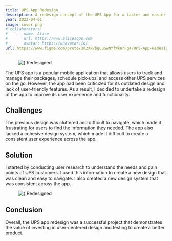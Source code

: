 ```yaml
---
title: UPS App Redesign
description: A redesign concept of the UPS App for a faster and easier way to send and track your packages.
year: 2022-04-01
image: cover.png
# collaborators:
#     - name: Alice
#       url: https://www.alicesopp.com
#       avatar: https://unavatar.io/
url: https://www.figma.com/proto/3m2XkVbguuGwNYfWknrFg4/UPS-App-Redesign?page-id=138%3A18&node-id=707%3A12467&viewport=113%2C371%2C0.03&scaling=scale-down&starting-point-node-id=707%3A12467
---
```


<figure>
    <Image 
        src={`/images/projects/ups/mockup.png`}
        alt={`Redesigned UPS Screens`}
        width={593}
        height={305}
        priority
    />
</figure>


The UPS app is a popular mobile application that allows users to track and manage their packages, schedule pick-ups, and access other UPS services on the go. However, the app had been criticized for its outdated design and lack of user-friendly features. As a result, I decided to undertake a redesign of the app to improve its user experience and functionality.

## Challenges

The previous design was cluttered and difficult to navigate, which made it frustrating for users to find the information they needed. The app also lacked a cohesive design system, which made it difficult to create a consistent user experience across the app.

## Solution

I started by conducting user research to understand the needs and pain points of UPS customers. I used this information to create a new design that was clean and easy to navigate. I also created a new design system that was consistent across the app.

<figure>
    <Image 
        src={`/images/projects/ups/screens.png`}
        alt={`Redesigned UPS Screens`}
        width={593}
        height={305}
        priority
    />
</figure>

## Conclusion

Overall, the UPS app redesign was a successful project that demonstrates the value of investing in user-centered design and testing to create a better product.